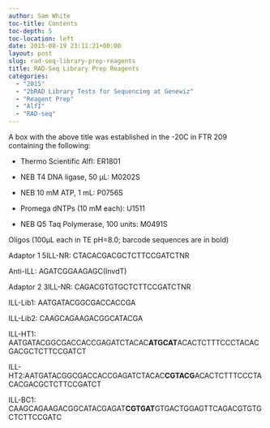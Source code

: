 ```yaml
---
author: Sam White
toc-title: Contents
toc-depth: 5
toc-location: left
date: 2015-08-19 23:11:21+00:00
layout: post
slug: rad-seq-library-prep-reagents
title: RAD-Seq Library Prep Reagents
categories:
  - "2015"
  - "2bRAD Library Tests for Sequencing at Genewiz"
  - "Reagent Prep"
  - "AlfI"
  - "RAD-seq"
---
```


A box with the above title was established in the -20C in FTR 209 containing the following:




    
  * Thermo Scientific AlfI: ER1801

    
  * NEB T4 DNA ligase, 50 μL: M0202S

    
  * NEB 10 mM ATP, 1 mL: P0756S

    
  * Promega dNTPs (10 mM each): U1511

    
  * NEB Q5 Taq Polymerase, 100 units: M0491S



Oligos (100μL each in TE pH=8.0; barcode sequences are in bold)

Adaptor 1
5ILL-NR: CTACACGACGCTCTTCCGATCTNR

Anti-ILL: AGATCGGAAGAGC(InvdT)

Adaptor 2
3ILL-NR: CAGACGTGTGCTCTTCCGATCTNR

ILL-Lib1: AATGATACGGCGACCACCGA

ILL-Lib2: CAAGCAGAAGACGGCATACGA

ILL-HT1: AATGATACGGCGACCACCGAGATCTACAC**ATGCAT**ACACTCTTTCCCTACACGACGCTCTTCCGATCT

ILL-HT2:AATGATACGGCGACCACCGAGATCTACAC**CGTACG**ACACTCTTTCCCTACACGACGCTCTTCCGATCT

ILL-BC1: CAAGCAGAAGACGGCATACGAGAT**CGTGAT**GTGACTGGAGTTCAGACGTGTGCTCTTCCGATC
